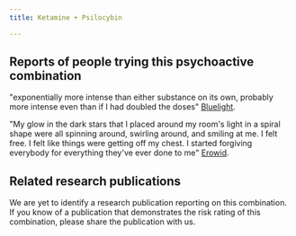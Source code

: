 ---
title: Ketamine + Psilocybin

---

## Reports of people trying this psychoactive combination

"exponentially more intense than either substance on its own, probably more intense even than if I had doubled the doses" [Bluelight](https://bluelight.org/xf/threads/psilocybin-ketamine.928479/).

"My glow in the dark stars that I placed around my room's light in a spiral shape were all spinning around, swirling around, and smiling at me. I felt free. I felt like things were getting off my chest. I started forgiving everybody for everything they've ever done to me" [Erowid](https://erowid.org/experiences/exp.php?ID=35465).

## Related research publications

We are yet to identify a research publication reporting on this combination. If you know of a publication that demonstrates the risk rating of this combination, please share the publication with us.



